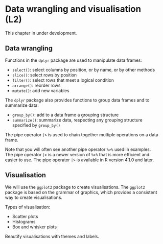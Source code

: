 # Data wrangling and visualisation (L2) {.unnumbered}

::: {.callout-note}
This chapter in under development.
:::

## Data wrangling

Functions in the `dplyr` package are used to manipulate data frames:

* `select()`: select columns by position, or by name, or by other methods
* `slice()`: select rows by position
* `filter()`: select rows that meet a logical condition
* `arrange()`: reorder rows
* `mutate()`: add new variables

The `dplyr` package also provides functions to group data frames and to summarize data:

* `group_by()`: add to a data frame a grouping structure
* `summarize()`: summarize data, respecting any grouping structure specified by `group_by()`

The pipe operator `|>` is used to chain together multiple operations on a data frame. 

::: {.callout-note}
Note that you will often see another pipe operator `%>%` used in examples. The pipe operator `|>` is a newer version of `%>%` that is more efficient and easier to use. The pipe operator `|>` is available in R version 4.1.0 and later.
:::

## Visualisation

We will use the `ggplot2` package to create visualisations. The `ggplot2` package is based on the grammar of graphics, which provides a consistent way to create visualisations.

Types of visualisation:

* Scatter plots
* Histograms
* Box and whisker plots

Beautify visualisations with themes and labels.
